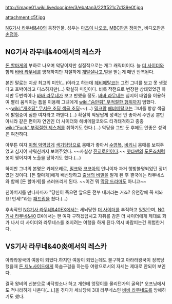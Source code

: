 http://image01.wiki.livedoor.jp/e/3/ebatan3/22ff521c7c139e0f.jpg

attachment:c5f.jpg

[[NG기사 라무네&40]]의 등장인물. 성우는 [[마츠이 나오코]], [[MBC]]판은 [[정미연]], 비디오판은 [[손정아]].

== NG기사 라무네&40에서의 레스카 ==
[[돈 할마게]]의 부하로 나오며 악당이지만 실질적으로는 개그 캐릭터이다. 늘 [[더 사이더]]와 함께 [[바바 라무네]]를 방해하지만 처절하게 [[개발살]]나고,벌을 받는게 매번 반복된다.

본인 말로는 지상 최고의 미인(...)이라고 하는데 [[헤비메탈코]]는 그런 그녀를 보고 못 생겼다고 호박이라고 디스하지만(...) 확실히 미인이다. 비록 작전으로 변장한 상태였었긴 하지만 두번씩이나 [[바바 라무네]]가 보고 반했을 정도. [[바바 라무네]]는 심지어 태엽을 이용하여 빨리 움직이는 틈을 이용해 그녀에게 [[wiki:"슴만튀" 부적절한 행위]]까지 범했다. ~~[[wiki:"개초딩" 무서운 초딩 색골 초딩]]~~(...)
[[밀크]]랑 [[헤비메탈코]]는 그녀를 항상 색골에 밝힘증이 심한 여자라고 까댄다.(...)
확실히 악당답게 성격은 안 좋아서 주인공 뿐만 아니라 같은 편이자 연인인 더 사이더와 헤비메탈코와도 티격태격하고 종종 [[wiki:"Fuck" 부적절한 제스쳐]]를 취하기도 한다.(...) 악당을 그만 둔 후에도 안좋은 성격은 여전하다.

아무튼 여자 [[미형 악역]]답게 [[색기담당]]으로 몸매가 좋아서 [[수영복]], [[비키니]] 몸매를 보여주었고 심지어 샤워신까지 보여주었다. ~~사실상 [[진히로인]]이다.~~
[[얏타맨]]의 [[도론죠]]처럼 옷이 찢어지며 노출을 당하기도 했다.(...)

하지만 그녀의 본명은 카페오레로, [[밀크]]와 [[코코아]]의 언니이자 과거 행방불명되었던 장녀였던 것이다. [돈 할마게]에게 배신당하고 [[출생의 비밀]]을 알게 된 후 결국에는 라무네스와 함께 [돈 할마게]를 쓰러뜨리게 된다. ~~이건 뭐 [[막장 드라마]]도 아니고~~

친아버지를 만나자마자 "당신이 죽으면 앞으론 전부 내꺼라는 거죠? 유언장에 꼭 써놔요! 만세!"라는 [[패드립]]을 쳤다.(...)

후속작인 [[NG기사 라무네&40]]EX에서는 세뇌당한 [[더 사이더]]를 추적하고 있었으며, [[NG기사 라무네&40]] DX에서는 왠 여자 구하겠답시고 자취를 감춘 더 사이더에게 제대로 화가 나서 더 사이더와 라무네스를 조지려는 여행을 하게 된다.역시 바람피는건 위험한거다.

== VS기사 라무네&40炎에서의 레스카 ==
아라라왕국의 여왕이 되었다.하지만 여왕이 되었는데도 불구하고 아라라왕국이 정복당했을때 [[돈 제노사이드]]에게 목숨구걸을 하는등 여왕으로서의 자세는 제대로 안되어 보인다.

결국 왕비의 신분으로 바닥청소나 하고 개한테 엉덩이를 물리던가의 굴욕[* 오프닝에서도 적나라하게 나온다(…).]을 겪다가 세뇌당해 3대 라무네스인 [[바바 라무네도]]를 방해하기도 했다.
